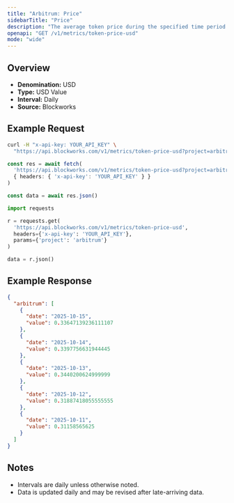 ```yaml
---
title: "Arbitrum: Price"
sidebarTitle: "Price"
description: "The average token price during the specified time period for the native asset of that chain."
openapi: "GET /v1/metrics/token-price-usd"
mode: "wide"
---
```


## Overview

- **Denomination:** USD
- **Type:** USD Value
- **Interval:** Daily
- **Source:** Blockworks

## Example Request

<CodeGroup>

```bash cURL
curl -H "x-api-key: YOUR_API_KEY" \
  "https://api.blockworks.com/v1/metrics/token-price-usd?project=arbitrum"
```

```typescript TypeScript
const res = await fetch(
  'https://api.blockworks.com/v1/metrics/token-price-usd?project=arbitrum',
  { headers: { 'x-api-key': 'YOUR_API_KEY' } }
)

const data = await res.json()
```

```python Python
import requests

r = requests.get(
  'https://api.blockworks.com/v1/metrics/token-price-usd',
  headers={'x-api-key': 'YOUR_API_KEY'},
  params={'project': 'arbitrum'}
)

data = r.json()
```

</CodeGroup>

## Example Response

```json
{
  "arbitrum": [
    {
      "date": "2025-10-15",
      "value": 0.33647139236111107
    },
    {
      "date": "2025-10-14",
      "value": 0.3397756631944445
    },
    {
      "date": "2025-10-13",
      "value": 0.3440200624999999
    },
    {
      "date": "2025-10-12",
      "value": 0.31887418055555555
    },
    {
      "date": "2025-10-11",
      "value": 0.31158565625
    }
  ]
}
```

## Notes
- Intervals are daily unless otherwise noted.
- Data is updated daily and may be revised after late-arriving data.